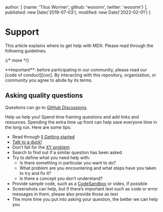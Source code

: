   author: [
    {name: 'Titus Wormer', github: 'wooorm', twitter: 'wooorm'}
  ],
  published: new Date('2019-07-03'),
  modified: new Date('2022-02-01')
}

# Support

This article explains where to get help with MDX.
Please read through the following guidelines.

{/* more */}

<Note type="important">
  **Important**: before participating in our community, please read our
  [code of conduct][coc].
  By interacting with this repository, organization, or community you agree to
  abide by its terms.
</Note>

## Asking quality questions

Questions can go to [GitHub Discussions][chat].

Help us help you!
Spend time framing questions and add links and resources.
Spending the extra time up front can help save everyone time in the long run.
Here are some tips:

*   Read through [§ Getting started][getting-started]
*   [Talk to a duck!][rubberduck]
*   Don’t fall for the [XY problem][xy]
*   Search to find out if a similar question has been asked
*   Try to define what you need help with:
    *   Is there something in particular you want to do?
    *   What problem are you encountering and what steps have you taken to try
        and fix it?
    *   Is there a concept you don’t understand?
*   Provide sample code, such as a [CodeSandbox][cs] or video, if possible
*   Screenshots can help, but if there’s important text such as code or error
    messages in them, please also provide those as text
*   The more time you put into asking your question, the better we can help you

[coc]: https://github.com/mdx-js/.github/blob/main/code-of-conduct.md

[rubberduck]: https://rubberduckdebugging.com

[xy]: https://meta.stackexchange.com/questions/66377/what-is-the-xy-problem/66378#66378

[getting-started]: /docs/getting-started/

[chat]: https://github.com/mdx-js/mdx/discussions

[cs]: https://codesandbox.io
